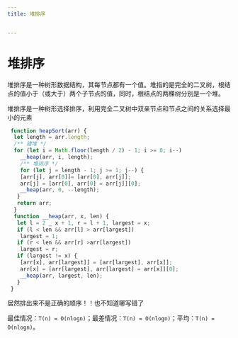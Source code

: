 ```yaml
---
title: 堆排序


---
```


# 堆排序

堆排序是一种树形数据结构，其每节点都有一个值。堆指的是完全的二叉树，根结点的值小于（或大于）两个子节点的值，同时，根结点的两棵树分别是一个堆。

堆排序是一种树形选择排序，利用完全二叉树中双亲节点和节点之间的关系选择最小的元素

```js
 function heapSort(arr) {
  let length = arr.length;
  /** 建堆 */
  for (let i = Math.floor(length / 2) - 1; i >= 0; i--)
    __heap(arr, i, length);
    /** 堆排序 */
    for (let j = length - 1; j >= 1; j--) {
    [arr[j], arr[0]]= [arr[0], arr[j]];
    arr[j] = [arr[0], arr[0] = arr[j]][0];
    __heap(arr, 0, --length);
   }
   return arr;
  }
  function __heap(arr, x, len) {
   let l = 2 _ x + 1, r = l + 1, largest = x;
   if (l < len && arr[l] > arr[largest])
    largest = 1;
   if (r < len && arr[r] >arr[largest])
    largest = r;
   if (largest != x) {
    [arr[x], arr[largest]] = [arr[largest], arr[x]];
    arr[x] = [arr[largest], arr[largest] = arr[x]][0];
    __heap(arr, largest, len);
   }
 }
```

居然排出来不是正确的顺序！！也不知道哪写错了

最佳情况：`T(n) = O(nlogn)`；最差情况：`T(n) = O(nlogn)`；平均：`T(n) = O(nlogn)`。

            